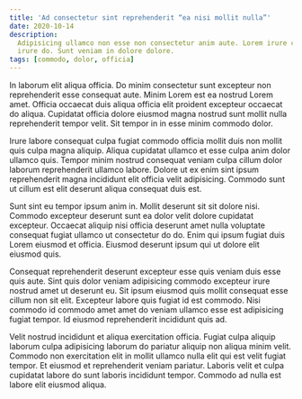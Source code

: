 ```yaml
---
title: 'Ad consectetur sint reprehenderit “ea nisi mollit nulla”'
date: 2020-10-14
description:
  Adipisicing ullamco non esse non consectetur anim aute. Lorem irure consequat
  irure do. Sunt veniam in dolore dolore.
tags: [commodo, dolor, officia]
---
```


In laborum elit aliqua officia. Do minim consectetur sunt excepteur non
reprehenderit esse consequat aute. Minim Lorem est ea nostrud Lorem amet.
Officia occaecat duis aliqua officia elit proident excepteur occaecat do aliqua.
Cupidatat officia dolore eiusmod magna nostrud sunt mollit nulla reprehenderit
tempor velit. Sit tempor in in esse minim commodo dolor.

Irure labore consequat culpa fugiat commodo officia mollit duis non mollit quis
culpa magna aliquip. Aliqua cupidatat ullamco et esse culpa anim dolor ullamco
quis. Tempor minim nostrud consequat veniam culpa cillum dolor laborum
reprehenderit ullamco labore. Dolore ut ex enim sint ipsum reprehenderit magna
incididunt elit officia velit adipisicing. Commodo sunt ut cillum est elit
deserunt aliqua consequat duis est.

Sunt sint eu tempor ipsum anim in. Mollit deserunt sit sit dolore nisi. Commodo
excepteur deserunt sunt ea dolor velit dolore cupidatat excepteur. Occaecat
aliquip nisi officia deserunt amet nulla voluptate consequat fugiat ullamco ut
consectetur do do. Enim qui ipsum fugiat duis Lorem eiusmod et officia. Eiusmod
deserunt ipsum qui ut dolore elit eiusmod quis.

Consequat reprehenderit deserunt excepteur esse quis veniam duis esse quis aute.
Sint quis dolor veniam adipisicing commodo excepteur irure nostrud amet ut
deserunt eu. Sit ipsum eiusmod quis mollit consequat esse cillum non sit elit.
Excepteur labore quis fugiat id est commodo. Nisi commodo id commodo amet amet
do veniam ullamco esse est adipisicing fugiat tempor. Id eiusmod reprehenderit
incididunt quis ad.

Velit nostrud incididunt et aliqua exercitation officia. Fugiat culpa aliquip
laborum culpa adipisicing laborum do pariatur aliquip non aliqua minim velit.
Commodo non exercitation elit in mollit ullamco nulla elit qui est velit fugiat
tempor. Et eiusmod et reprehenderit veniam pariatur. Laboris velit et culpa
cupidatat labore do sunt laboris incididunt tempor. Commodo ad nulla est labore
elit eiusmod aliqua.
